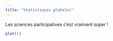 ```yaml
---
title: "Statistiques globales"
---
```


Les sciences participatives c'est vraiment super !

```r
plot(1)
```

